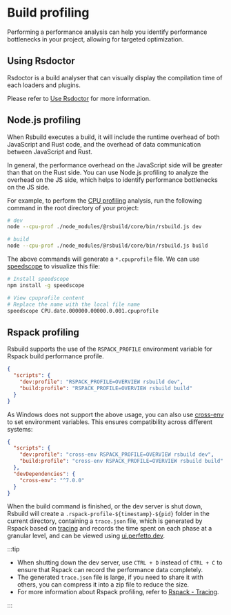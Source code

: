 # Build profiling

Performing a performance analysis can help you identify performance bottlenecks in your project, allowing for targeted optimization.

## Using Rsdoctor

Rsdoctor is a build analyser that can visually display the compilation time of each loaders and plugins.

Please refer to [Use Rsdoctor](/guide/debug/rsdoctor) for more information.

## Node.js profiling

When Rsbuild executes a build, it will include the runtime overhead of both JavaScript and Rust code, and the overhead of data communication between JavaScript and Rust.

In general, the performance overhead on the JavaScript side will be greater than that on the Rust side. You can use Node.js profiling to analyze the overhead on the JS side, which helps to identify performance bottlenecks on the JS side.

For example, to perform the [CPU profiling](https://nodejs.org/docs/v20.17.0/api/cli.html#--cpu-prof) analysis, run the following command in the root directory of your project:

```bash
# dev
node --cpu-prof ./node_modules/@rsbuild/core/bin/rsbuild.js dev

# build
node --cpu-prof ./node_modules/@rsbuild/core/bin/rsbuild.js build
```

The above commands will generate a `*.cpuprofile` file. We can use [speedscope](https://github.com/jlfwong/speedscope) to visualize this file:

```bash
# Install speedscope
npm install -g speedscope

# View cpuprofile content
# Replace the name with the local file name
speedscope CPU.date.000000.00000.0.001.cpuprofile
```

## Rspack profiling

Rsbuild supports the use of the `RSPACK_PROFILE` environment variable for Rspack build performance profile.

```json title="package.json"
{
  "scripts": {
    "dev:profile": "RSPACK_PROFILE=OVERVIEW rsbuild dev",
    "build:profile": "RSPACK_PROFILE=OVERVIEW rsbuild build"
  }
}
```

As Windows does not support the above usage, you can also use [cross-env](https://npmjs.com/package/cross-env) to set environment variables. This ensures compatibility across different systems:

```json title="package.json"
{
  "scripts": {
    "dev:profile": "cross-env RSPACK_PROFILE=OVERVIEW rsbuild dev",
    "build:profile": "cross-env RSPACK_PROFILE=OVERVIEW rsbuild build"
  },
  "devDependencies": {
    "cross-env": "^7.0.0"
  }
}
```

When the build command is finished, or the dev server is shut down, Rsbuild will create a `.rspack-profile-${timestamp}-${pid}` folder in the current directory, containing a `trace.json` file, which is generated by Rspack based on [tracing](https://github.com/tokio-rs/tracing) and records the time spent on each phase at a granular level, and can be viewed using [ui.perfetto.dev](https://ui.perfetto.dev/).

:::tip

- When shutting down the dev server, use `CTRL + D` instead of `CTRL + C` to ensure that Rspack can record the performance data completely.
- The generated `trace.json` file is large, if you need to share it with others, you can compress it into a zip file to reduce the size.
- For more information about Rspack profiling, refer to [Rspack - Tracing](https://rspack.dev/contribute/development/tracing).

:::
